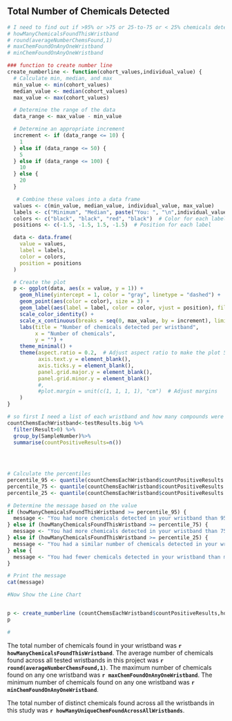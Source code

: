 

<!-- PRINT Headline Rule as denoted by Silent Spring using a separate RMD file-->

<!--  Headlines for amount detected (by chemical group)     HAVE NOTE IMPLEMENTED THIS YET... is listed in the Silent Spring FEEDBACK
We propose applying these headlines to each chemical group separately. The participant would receive the top priority headline that applies for each chemical group. The headlines are not exhaustive (i.e., not all participants will necessarily receive a headline for every group). The headlines are intended to highlight particularly high or low.
-->



## Total Number of Chemicals Detected
```r

# I need to find out if >95% or >75 or 25-to-75 or < 25% chemicals detected compared to others then generate a text message and a number line
# howManyChemicalsFoundThisWristband
# round(averageNumberChemsFound,1)
# maxChemFoundOnAnyOneWristband
# minChemFoundOnAnyOneWristband

### function to create number line
create_numberline <- function(cohort_values,individual_value) {
  # Calculate min, median, and max
  min_value <- min(cohort_values)
  median_value <- median(cohort_values)
  max_value <- max(cohort_values)

  # Determine the range of the data
  data_range <- max_value - min_value

  # Determine an appropriate increment
  increment <- if (data_range <= 10) {
    1
  } else if (data_range <= 50) {
    5
  } else if (data_range <= 100) {
    10
  } else {
    20
  }

   # Combine these values into a data frame
  values <- c(min_value, median_value, individual_value, max_value)
  labels <- c("Minimum", "Median", paste("You: ", "\n",individual_value), "Maximum")
  colors <- c("black", "black", "red", "black")  # Color for each label
  positions <- c(-1.5, -1.5, 1.5, -1.5)  # Position for each label

  data <- data.frame(
    value = values,
    label = labels,
    color = colors,
    position = positions
  )

  # Create the plot
  p <- ggplot(data, aes(x = value, y = 1)) +
    geom_hline(yintercept = 1, color = "gray", linetype = "dashed") +  # Add horizontal line
    geom_point(aes(color = color), size = 3) +
    geom_label(aes(label = label, color = color, vjust = position), fill = "white", label.size = 0.5) +
    scale_color_identity() +
    scale_x_continuous(breaks = seq(0, max_value, by = increment), limits = c(0, max_value)) +
    labs(title = "Number of chemicals detected per wristband",
         x = "Number of chemicals",
         y = "") +
    theme_minimal() +
    theme(aspect.ratio = 0.2,  # Adjust aspect ratio to make the plot 5 times wider than tall
          axis.text.y = element_blank(),
          axis.ticks.y = element_blank(),
          panel.grid.major.y = element_blank(),
          panel.grid.minor.y = element_blank()
          #,
          #plot.margin = unit(c(1, 1, 1, 1), "cm")  # Adjust margins
    )
}

# so first I need a list of each wristband and how many compounds were found on that wristband
countChemsEachWristband<-testResults.big %>% 
  filter(Result>0) %>%
  group_by(SampleNumber)%>%
  summarise(countPositiveResults=n())
  
  


# Calculate the percentiles
percentile_95 <- quantile(countChemsEachWristband$countPositiveResults  , 0.95)
percentile_75 <- quantile(countChemsEachWristband$countPositiveResults  , 0.75)
percentile_25 <- quantile(countChemsEachWristband$countPositiveResults  , 0.25)

# Determine the message based on the value
if (howManyChemicalsFoundThisWristband >= percentile_95) {
  message <- "You had more chemicals detected in your wristband than 95% of other people in the study."
} else if (howManyChemicalsFoundThisWristband >= percentile_75) {
  message <- "You had more chemicals detected in your wristband than 75% of other people in the study."
} else if (howManyChemicalsFoundThisWristband >= percentile_25) {
  message <- "You had a similar number of chemicals detected in your wristband as most others in the study."
} else {
  message <- "You had fewer chemicals detected in your wristband than most others in the study."
}

# Print the message
cat(message)

#Now Show the Line Chart


p <- create_numberline (countChemsEachWristband$countPositiveResults,howManyChemicalsFoundThisWristband)
p

# 
```

The total number of chemicals found in your wristband was **`r howManyChemicalsFoundThisWristband`**. The average number of chemicals found across all tested wristbands in this project was **`r round(averageNumberChemsFound,1) `**.  The maximum number of chemicals found on any one wristband was **`r maxChemFoundOnAnyOneWristband`**.  The minimum number of chemicals found on any one wristband was **`r minChemFoundOnAnyOneWristband`**.   

The total number of distinct chemicals found across all the wristbands in this study was **`r howManyUniqueChemFoundAcrossAllWristbands`**.

